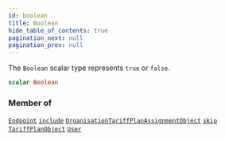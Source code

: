 ```yaml
---
id: boolean
title: Boolean
hide_table_of_contents: true
pagination_next: null
pagination_prev: null
---
```








The `Boolean` scalar type represents `true` or `false`.

```graphql
scalar Boolean
```




### Member of

[`Endpoint`](/graphql/objects/endpoint)  <Badge className="secondary" text="object"/><Bullet />[`include`](/graphql/directives/include)  <Badge className="secondary" text="directive"/><Bullet />[`OrganisationTariffPlanAssignmentObject`](/graphql/objects/organisation-tariff-plan-assignment-object)  <Badge className="secondary" text="object"/><Bullet />[`skip`](/graphql/directives/skip)  <Badge className="secondary" text="directive"/><Bullet />[`TariffPlanObject`](/graphql/objects/tariff-plan-object)  <Badge className="secondary" text="object"/><Bullet />[`User`](/graphql/objects/user)  <Badge className="secondary" text="object"/>



